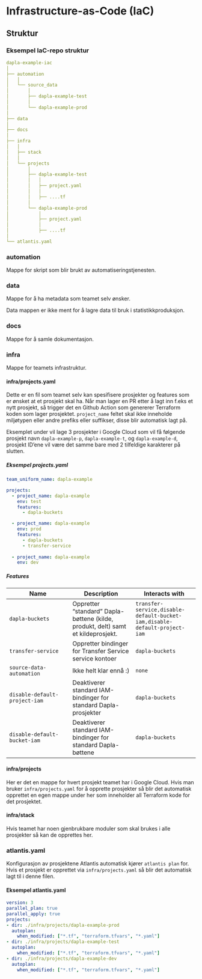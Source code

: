 # Infrastructure-as-Code (IaC)

## Struktur

### Eksempel IaC-repo struktur

```.yaml
dapla-example-iac
│
├── automation
│   │
│   └── source_data
│       │
│       ├── dapla-example-test
│       │
│       └── dapla-example-prod
│
├── data
│
├── docs
│
├── infra
│   │
│   ├── stack
│   │
│   └── projects
│       │
│       ├── dapla-example-test
│       │   │
│       │   ├── project.yaml
│       │   │
│       │   ├── ....tf
│       │
│       └── dapla-example-prod
│           │
│           ├── project.yaml
│           │
│           ├── ....tf
│
└── atlantis.yaml
```

###  automation

Mappe for skript som blir brukt av automatiseringstjenesten.

### data

Mappe for å ha metadata som teamet selv ønsker.

::: {.callout-important title="Viktig"}
Data mappen er ikke ment for å lagre data til bruk i statistikkproduksjon.
:::

### docs

Mappe for å samle dokumentasjon.

### infra

Mappe for teamets infrastruktur.

#### infra/projects.yaml

Dette er en fil som teamet selv kan spesifisere prosjekter og features som er ønsket at et prosjekt skal ha.
Når man lager en PR etter å lagt inn f.eks et nytt prosjekt, så trigger det en Github Action som genererer Terraform koden som lager prosjektet.
`project_name` feltet skal ikke inneholde miljøtypen eller andre prefiks eller suffikser, disse blir automatisk lagt på.

Eksemplet under vil lage 3 prosjekter i Google Cloud som vil få følgende prosjekt navn `dapla-example-p`, `dapla-example-t`, og `dapla-example-d`, prosjekt ID'ene vil være det samme bare med 2 tilfeldige karakterer på slutten.

##### Eksempel projects.yaml

```yaml
team_uniform_name: dapla-example

projects:
  - project_name: dapla-example
    env: test
    features:
      - dapla-buckets

  - project_name: dapla-example
    env: prod
    features:
      - dapla-buckets
      - transfer-service
  
  - project_name: dapla-example
    env: dev
```

##### Features
| Name | Description | Interacts with |
| -------- | -------- | -------- |
| `dapla-buckets` | Oppretter "standard" Dapla-bøttene (kilde, produkt, delt) samt et kildeprosjekt. | `transfer-service,disable-default-bucket-iam,disable-default-project-iam` |
| `transfer-service` | Oppretter bindinger for Transfer Service service kontoer | `dapla-buckets`|
| `source-data-automation` | Ikke helt klar ennå :) | `none` |
| `disable-default-project-iam` | Deaktiverer standard IAM-bindinger for standard Dapla-prosjekter | `dapla-buckets` |
| `disable-default-bucket-iam` | Deaktiverer standard IAM-bindinger for standard Dapla-bøttene | `dapla-buckets` |

#### infra/projects

Her er det en mappe for hvert prosjekt teamet har i Google Cloud.
Hvis man bruker `infra/projects.yaml` for å opprette prosjekter så blir det automatisk opprettet en egen mappe under her som inneholder all Terraform kode for det prosjektet.

#### infra/stack

Hvis teamet har noen gjenbrukbare moduler som skal brukes i alle prosjekter så kan de opprettes her.

### atlantis.yaml

Konfigurasjon av prosjektene Atlantis automatisk kjører `atlantis plan` for.
Hvis et prosjekt er opprettet via `infra/projects.yaml` så blir det automatisk lagt til i denne filen.

#### Eksempel atlantis.yaml

```yaml
version: 3
parallel_plan: true
parallel_apply: true
projects:
- dir: ./infra/projects/dapla-example-prod
  autoplan:
    when_modified: ["*.tf", "terraform.tfvars", "*.yaml"]
- dir: ./infra/projects/dapla-example-test
  autoplan:
    when_modified: ["*.tf", "terraform.tfvars", "*.yaml"]
- dir: ./infra/projects/dapla-example-dev
  autoplan:
    when_modified: ["*.tf", "terraform.tfvars", "*.yaml"]
```